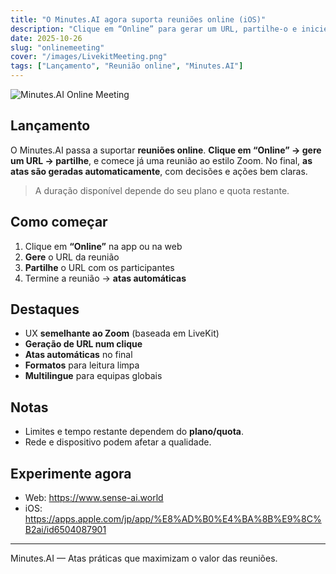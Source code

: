```yaml
---
title: "O Minutes.AI agora suporta reuniões online (iOS)"
description: "Clique em “Online” para gerar um URL, partilhe-o e inicie de imediato uma reunião ao estilo Zoom. As atas são geradas automaticamente no final."
date: 2025-10-26
slug: "onlinemeeting"
cover: "/images/LivekitMeeting.png"
tags: ["Lançamento", "Reunião online", "Minutes.AI"]
---
```


![Minutes.AI Online Meeting](/images/LivekitMeeting.png)

## Lançamento
O Minutes.AI passa a suportar **reuniões online**. **Clique em “Online” → gere um URL → partilhe**, e comece já uma reunião ao estilo Zoom. No final, **as atas são geradas automaticamente**, com decisões e ações bem claras.

> A duração disponível depende do seu plano e quota restante.

## Como começar
1. Clique em **“Online”** na app ou na web  
2. **Gere** o URL da reunião  
3. **Partilhe** o URL com os participantes  
4. Termine a reunião → **atas automáticas**

## Destaques
- UX **semelhante ao Zoom** (baseada em LiveKit)
- **Geração de URL num clique**
- **Atas automáticas** no final
- **Formatos** para leitura limpa
- **Multilingue** para equipas globais

## Notas
- Limites e tempo restante dependem do **plano/quota**.  
- Rede e dispositivo podem afetar a qualidade.

## Experimente agora
- Web: https://www.sense-ai.world  
- iOS: https://apps.apple.com/jp/app/%E8%AD%B0%E4%BA%8B%E9%8C%B2ai/id6504087901

---
Minutes.AI — Atas práticas que maximizam o valor das reuniões.
